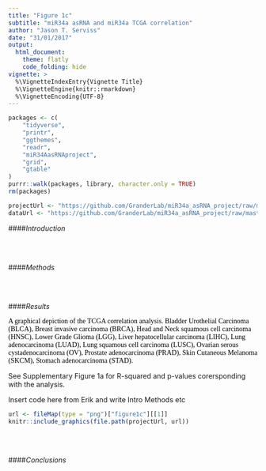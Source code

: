 ```yaml
---
title: "Figure 1c"
subtitle: "miR34a asRNA and miR34a TCGA correlation"
author: "Jason T. Serviss"
date: "31/01/2017"
output:
  html_document:
    theme: flatly
    code_folding: hide
vignette: >
  %\VignetteIndexEntry{Vignette Title}
  %\VignetteEngine{knitr::rmarkdown}
  %\VignetteEncoding{UTF-8}
---
```


<style> 
.caption { 
  color: Black; 
  font-family: "Times New Roman", Times, serif;
  font-size: 1.0em; 
}
</style>

```r

packages <- c(
    "tidyverse",
    "printr",
    "ggthemes",
    "readr",
    "miR34AasRNAproject",
    "grid",
    "gtable"
)
purrr::walk(packages, library, character.only = TRUE)
rm(packages)

```

```r

projectUrl <- "https://github.com/GranderLab/miR34a_asRNA_project/raw/master/inst"
dataUrl <- "https://github.com/GranderLab/miR34a_asRNA_project/raw/master/"

```

####_Introduction_

<br></br>

####_Methods_

<br></br>

####_Results_

<div class="caption">
A graphical depiction of the TCGA correlation analysis. Bladder Urothelial Carcinoma (BLCA), Breast invasive carcinoma (BRCA), Head and Neck squamous cell carcinoma (HNSC), Lower Grade Glioma (LGG), Liver hepatocellular carcinoma (LIHC), Lung adenocarcinoma (LUAD), Lung squamous cell carcinoma (LUSC), Ovarian serous cystadenocarcinoma (OV), Prostate adenocarcinoma (PRAD), Skin Cutaneous Melanoma (SKCM), Stomach adenocarcinoma (STAD).
</div>

See Supplementary Figure 1a for R-squared and p-values corersponding with the analysis.

Insert code here from Erik and write Intro Methods etc

```r

url <- fileMap(type = "png")["figure1c"][[1]]
knitr::include_graphics(file.path(projectUrl, url))

```

<br></br>

####_Conclusions_

<br></br><br></br>
